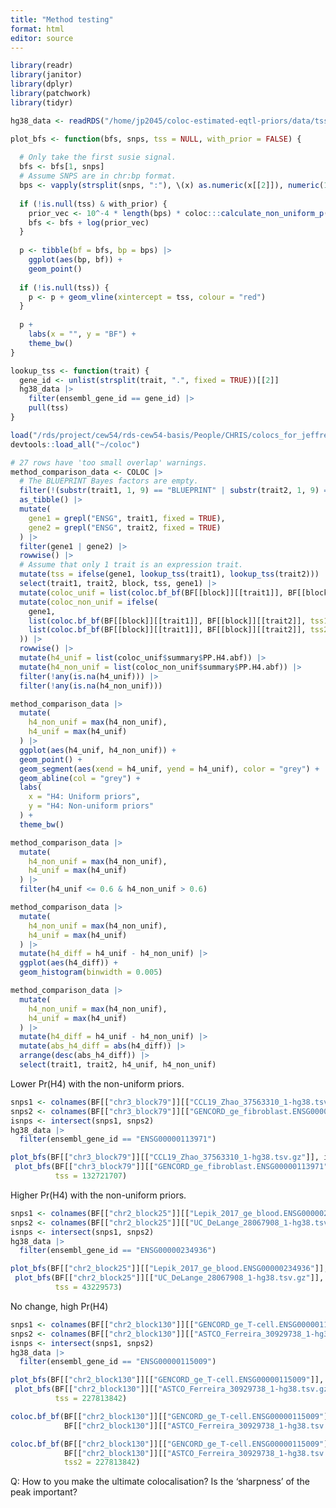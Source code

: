 ```yaml
---
title: "Method testing"
format: html
editor: source
---
```


```r
library(readr)
library(janitor)
library(dplyr)
library(patchwork)
library(tidyr)
```

```r
hg38_data <- readRDS("/home/jp2045/coloc-estimated-eqtl-priors/data/tss-data/hg38-tss-data.rds")
```

```r
plot_bfs <- function(bfs, snps, tss = NULL, with_prior = FALSE) {
 
  # Only take the first susie signal.
  bfs <- bfs[1, snps]
  # Assume SNPS are in chr:bp format.
  bps <- vapply(strsplit(snps, ":"), \(x) as.numeric(x[[2]]), numeric(1))
  
  if (!is.null(tss) & with_prior) {
    prior_vec <- 10^-4 * length(bps) * coloc:::calculate_non_uniform_p(bps, tss)
    bfs <- bfs + log(prior_vec)
  }
  
  p <- tibble(bf = bfs, bp = bps) |> 
    ggplot(aes(bp, bf)) + 
    geom_point()
  
  if (!is.null(tss)) {
    p <- p + geom_vline(xintercept = tss, colour = "red")
  }
  
  p + 
    labs(x = "", y = "BF") + 
    theme_bw()
}

lookup_tss <- function(trait) {
  gene_id <- unlist(strsplit(trait, ".", fixed = TRUE))[[2]]
  hg38_data |> 
    filter(ensembl_gene_id == gene_id) |> 
    pull(tss)
}
```

```r
load("/rds/project/cew54/rds-cew54-basis/People/CHRIS/colocs_for_jeffrey.RData")
devtools::load_all("~/coloc")

# 27 rows have 'too small overlap' warnings.
method_comparison_data <- COLOC |> 
  # The BLUEPRINT Bayes factors are empty.
  filter(!(substr(trait1, 1, 9) == "BLUEPRINT" | substr(trait2, 1, 9) == "BLUEPRINT")) |> 
  as_tibble() |> 
  mutate(
    gene1 = grepl("ENSG", trait1, fixed = TRUE),
    gene2 = grepl("ENSG", trait2, fixed = TRUE)
  ) |> 
  filter(gene1 | gene2) |> 
  rowwise() |> 
  # Assume that only 1 trait is an expression trait.
  mutate(tss = ifelse(gene1, lookup_tss(trait1), lookup_tss(trait2))) |> 
  select(trait1, trait2, block, tss, gene1) |>
  mutate(coloc_unif = list(coloc.bf_bf(BF[[block]][[trait1]], BF[[block]][[trait2]]))) |> 
  mutate(coloc_non_unif = ifelse(
    gene1, 
    list(coloc.bf_bf(BF[[block]][[trait1]], BF[[block]][[trait2]], tss1 = tss)), 
    list(coloc.bf_bf(BF[[block]][[trait1]], BF[[block]][[trait2]], tss2 = tss))
  )) |> 
  rowwise() |> 
  mutate(h4_unif = list(coloc_unif$summary$PP.H4.abf)) |> 
  mutate(h4_non_unif = list(coloc_non_unif$summary$PP.H4.abf)) |> 
  filter(!any(is.na(h4_unif))) |> 
  filter(!any(is.na(h4_non_unif)))
```

```r
method_comparison_data |> 
  mutate(
    h4_non_unif = max(h4_non_unif), 
    h4_unif = max(h4_unif)
  ) |> 
  ggplot(aes(h4_unif, h4_non_unif)) + 
  geom_point() + 
  geom_segment(aes(xend = h4_unif, yend = h4_unif), color = "grey") +
  geom_abline(col = "grey") + 
  labs(
    x = "H4: Uniform priors", 
    y = "H4: Non-uniform priors"
  ) + 
  theme_bw()
```

```r
method_comparison_data |> 
  mutate(
    h4_non_unif = max(h4_non_unif), 
    h4_unif = max(h4_unif)
  ) |> 
  filter(h4_unif <= 0.6 & h4_non_unif > 0.6)
```

```r
method_comparison_data |> 
  mutate(
    h4_non_unif = max(h4_non_unif), 
    h4_unif = max(h4_unif)
  ) |>  
  mutate(h4_diff = h4_unif - h4_non_unif) |> 
  ggplot(aes(h4_diff)) + 
  geom_histogram(binwidth = 0.005)
```

```r
method_comparison_data |> 
  mutate(
    h4_non_unif = max(h4_non_unif), 
    h4_unif = max(h4_unif)
  ) |>  
  mutate(h4_diff = h4_unif - h4_non_unif) |> 
  mutate(abs_h4_diff = abs(h4_diff)) |> 
  arrange(desc(abs_h4_diff)) |> 
  select(trait1, trait2, h4_unif, h4_non_unif)
```

Lower Pr(H4) with the non-uniform priors.

```r
snps1 <- colnames(BF[["chr3_block79"]][["CCL19_Zhao_37563310_1-hg38.tsv.gz"]])
snps2 <- colnames(BF[["chr3_block79"]][["GENCORD_ge_fibroblast.ENSG00000113971"]])
isnps <- intersect(snps1, snps2)
hg38_data |> 
  filter(ensembl_gene_id == "ENSG00000113971")

plot_bfs(BF[["chr3_block79"]][["CCL19_Zhao_37563310_1-hg38.tsv.gz"]], isnps) + 
 plot_bfs(BF[["chr3_block79"]][["GENCORD_ge_fibroblast.ENSG00000113971"]], isnps, 
          tss = 132721707)  
```

Higher Pr(H4) with the non-uniform priors.

```r
snps1 <- colnames(BF[["chr2_block25"]][["Lepik_2017_ge_blood.ENSG00000234936"]])
snps2 <- colnames(BF[["chr2_block25"]][["UC_DeLange_28067908_1-hg38.tsv.gz"]])
isnps <- intersect(snps1, snps2)
hg38_data |> 
  filter(ensembl_gene_id == "ENSG00000234936")

plot_bfs(BF[["chr2_block25"]][["Lepik_2017_ge_blood.ENSG00000234936"]], isnps) + 
 plot_bfs(BF[["chr2_block25"]][["UC_DeLange_28067908_1-hg38.tsv.gz"]], isnps, 
          tss = 43229573)  
```

No change, high Pr(H4)

```r
snps1 <- colnames(BF[["chr2_block130"]][["GENCORD_ge_T-cell.ENSG00000115009"]])
snps2 <- colnames(BF[["chr2_block130"]][["ASTCO_Ferreira_30929738_1-hg38.tsv.gz"]])
isnps <- intersect(snps1, snps2)
hg38_data |> 
  filter(ensembl_gene_id == "ENSG00000115009")

plot_bfs(BF[["chr2_block130"]][["GENCORD_ge_T-cell.ENSG00000115009"]], isnps) + 
 plot_bfs(BF[["chr2_block130"]][["ASTCO_Ferreira_30929738_1-hg38.tsv.gz"]], isnps, 
          tss = 227813842)  

coloc.bf_bf(BF[["chr2_block130"]][["GENCORD_ge_T-cell.ENSG00000115009"]], 
            BF[["chr2_block130"]][["ASTCO_Ferreira_30929738_1-hg38.tsv.gz"]])

coloc.bf_bf(BF[["chr2_block130"]][["GENCORD_ge_T-cell.ENSG00000115009"]], 
            BF[["chr2_block130"]][["ASTCO_Ferreira_30929738_1-hg38.tsv.gz"]], 
            tss2 = 227813842)
```

Q: How to you make the ultimate colocalisation? Is the 'sharpness' of the peak important?
